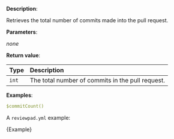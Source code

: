 
**Description**:

Retrieves the total number of commits made into the pull request.

**Parameters**:

_none_

**Return value**:

| Type  | Description                                      |
| :---- | :----------------------------------------------- |
| `int` | The total number of commits in the pull request. |

**Examples**:

```yml
$commitCount()
```

A `reviewpad.yml` example:

<CodeBlock language="yml">{Example}</CodeBlock>
